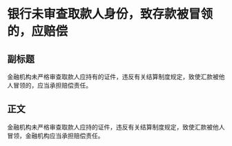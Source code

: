 # 银行未审查取款人身份，致存款被冒领的，应赔偿
## 副标题
金融机构未严格审查取款人应持有的证件，违反有关结算制度规定，致使汇款被他人冒领的，应当承担赔偿责任。
## 正文
金融机构未严格审查取款人应持的证件，违反有关结算制度规定，致使汇款被他人冒领，金融机构应当承担赔偿责任。